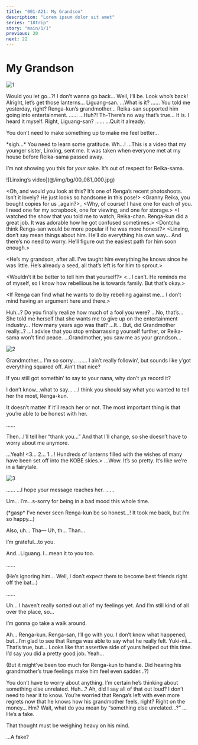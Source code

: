 ```yaml
---
title: "001-A21: My Grandson"
description: "Lorem ipsum dolor sit amet"
series: "18trip"
story: "main/1/1"
previous: 20
next: 22
---
```



# My Grandson

<Divider loc="KOBE - Rokko-Shidare Observatory" />

![1](1.jpg)

<Bubble character="Renga">
Would you let go…?! I don’t wanna go back…
</Bubble>

<Bubble character="Koharu">
Well, I’ll be. Look who’s back! Alright, let’s get those lanterns…
</Bubble>

<Bubble mc>
Liguang-san.
</Bubble>

<Bubble character="Liguang">
…What is it?
</Bubble>

<Bubble character="Renga">
……
</Bubble>

<Bubble mc>
You told me yesterday, right? Renga-kun’s grandmother… Reika-san supported him going into entertainment.
</Bubble>

<Bubble character="Liguang">
……
</Bubble>

<Bubble character="Renga">
…Huh?! Th-There’s no way that’s true…
</Bubble>

<Bubble mc>
It is. I heard it myself. Right, Liguang-san?
</Bubble>

<Bubble character="Liguang">
……
</Bubble>

<Bubble character="Renga">
…Quit it already.

You don’t need to make something up to make me feel better…
</Bubble>

<Bubble character="Liguang">
&ast;sigh…&ast; You need to learn some gratitude.
</Bubble>

<Bubble character="Renga">
Wh…!
</Bubble>

<Bubble character="Liguang">
…This is a video that my younger sister, Linxing, sent me. It was taken when everyone met at my house before Reika-sama passed away.

I’m not showing you this for _your_ sake. It’s out of respect for Reika-sama.
</Bubble>

<p class="bg hologram sepia-less vignette">![Linxing’s video](@/img/bg/00_081_000.jpg)</p>

<Bubble character="Reika" hologram>
&lt;&NoBreak;Oh, and would you look at this? It’s one of Renga’s recent photoshoots. Isn’t it lovely? He just looks so handsome in this pose!&NoBreak;&gt;
</Bubble>

<Bubble character="Linxing" hologram>
&lt;&NoBreak;Granny Reika, you bought copies for us _again?&NoBreak;&gt;_
</Bubble>

<Bubble character="Reika" hologram>
&lt;&NoBreak;Why, of course! I have one for each of you. I need one for my scrapbook, one for viewing, and one for storage.&NoBreak;&gt;
</Bubble>

<Bubble character="Liguang’s Mother" hologram>
&lt;&NoBreak;I watched the show that you told me to watch, Reika-chan. Renga-kun did a great job. It was adorable how he got confused sometimes.&NoBreak;&gt;
</Bubble>

<Bubble character="Linxing" hologram>
&lt;&NoBreak;Dontcha think Renga-san would be more popular if he was more honest?&NoBreak;&gt;
</Bubble>

<Bubble character="Reika" hologram>
&lt;&NoBreak;Linxing, don’t say mean things about him. He’ll do everything his own way… And there’s no need to worry. He’ll figure out the easiest path for him soon enough.&NoBreak;&gt;

&lt;&NoBreak;He’s my grandson, after all. I’ve taught him everything he knows since he was little. He’s already a seed, all that’s left is for him to sprout.&NoBreak;&gt;
</Bubble>

<Bubble character="Liguang’s Mother" hologram>
&lt;&NoBreak;Wouldn’t it be better to tell him that yourself?&NoBreak;&gt;
</Bubble>

<Bubble character="Reika" hologram>
&lt;&NoBreak;…I can’t. He reminds me of myself, so I know how rebellious he is towards family. But that’s okay.&NoBreak;&gt;

&lt;&NoBreak;If Renga can find what he wants to do by rebelling against me… I don’t mind having an argument here and there.&NoBreak;&gt;
</Bubble>

<Bubble character="Renga">
Huh…?
</Bubble>

<Bubble character="Liguang">
Do you finally realize how much of a fool you were?
</Bubble>

<Bubble character="Renga">
…No, that’s… She told me herself that she wants me to give up on the entertainment industry…
</Bubble>

<Bubble character="Liguang">
How many years ago was that?
</Bubble>

<Bubble character="Renga">
…It… But, did Grandmother really…?
</Bubble>

<Bubble character="Liguang">
…I advise that you stop embarrassing yourself further, or Reika-sama won’t find peace.
</Bubble>

<Bubble character="Renga">
…Grandmother, you saw me as your grandson…
</Bubble>

![2](2.jpg)

<Bubble character="Renga">
Grandmother… I’m so sorry…
</Bubble>

<Bubble mc>
……
</Bubble>

<Bubble character="Koharu">
I ain’t really followin’, but sounds like y’got everything squared off. Ain’t that nice?

If you still got somethin’ to say to your nana, why don’t ya record it?
</Bubble>

<Bubble character="Renga">
I don’t know…what to say…
</Bubble>

<Bubble mc>
…I think you should say what you wanted to tell her the most, Renga-kun.

It doesn’t matter if it’ll reach her or not. The most important thing is that you’re able to be honest with her.
</Bubble>

<Bubble character="Renga">
……

Then…I’ll tell her “thank you…” And that I’ll change, so she doesn’t have to worry about me anymore.
</Bubble>

<Bubble mc>
…Yeah!
</Bubble>

<Divider loc="KOBE - Lookout Terrace" />

<Bubble character="Announcer">
&lt;&NoBreak;3… 2… 1…! Hundreds of lanterns filled with the wishes of many have been set off into the KOBE skies.&NoBreak;&gt;
</Bubble>

<Bubble mc>
…Wow. It’s so pretty. It’s like we’re in a fairytale.
</Bubble>

![3](3.jpg)

<Bubble character="Renga">
……
</Bubble>

<Bubble mc>
…I hope your message reaches her.
</Bubble>

<Bubble character="Renga">
……

Um… I’m…s-sorry for being in a bad mood this whole time.
</Bubble>

<Bubble mc>
<p class="t">(&ast;gasp&ast; I’ve never seen Renga-kun be so honest…! It took me back, but I’m so happy…)</p>
</Bubble>

<Bubble character="Renga">
Also, uh… Tha&NoBreak;— Uh, th… Than…

I’m grateful…to you.

And…Liguang. I…mean it to you too.
</Bubble>

<Bubble character="Liguang">
……
</Bubble>

<Bubble mc>
<p class="t">(He’s ignoring him… Well, I don’t expect them to become best friends right off the bat…)</p>
</Bubble>

<Bubble character="Renga">
……

Uh… I haven’t really sorted out all of my feelings yet. And I’m still kind of all over the place, so…

I’m gonna go take a walk around.
</Bubble>

<Bubble mc>
Ah… Renga-kun.
</Bubble>

<Bubble character="Ten">
Renga-san, I’ll go with you.
</Bubble>

<Bubble character="Yukikaze">
I don’t know what happened, but…I’m glad to see that Renga was able to say what he really felt.
</Bubble>

<Bubble mc>
Yuki-nii… That’s true, but…
</Bubble>

<Bubble character="Kafka">
Looks like that assertive side of yours helped out this time. I’d say you did a pretty good job.
</Bubble>

<Bubble mc>
Yeah…

<p class="t">(But it might’ve been too much for Renga-kun to handle. Did hearing his grandmother’s true feelings make him feel even sadder…?)</p>
</Bubble>

<Bubble character="Liguang">
You don’t have to worry about anything. I’m certain he’s thinking about something else unrelated.
</Bubble>

<Bubble mc>
Huh…? Ah, did I say all of that out loud?
</Bubble>

<Bubble character="Liguang">
I don’t need to hear it to know. You’re worried that Renga’s left with even more regrets now that he knows how his grandmother feels, right?
</Bubble>

<Bubble mc>
Right on the money… Hm? Wait, what do you mean by “something else unrelated…?”
</Bubble>

<Bubble character="Liguang">
…He’s a fake.

That thought must be weighing heavy on his mind.
</Bubble>

<Bubble mc>
…A fake?
</Bubble>
